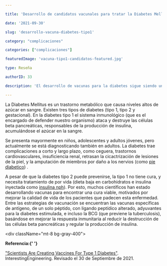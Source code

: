 ```yaml
---

title: 'Desarrollo de candidatos vacunales para tratar la Diabetes Mellitus tipo 1'

date: '2021-09-30'

slug: 'desarrollo-vacuna-diabetes-tipo1'

category: "complicaciones"

categories: ["complicaciones"]

featuredImage: 'vacuna-tipo1-candidatos-featured.jpg'

type: Reseña

authorID: 33

description: 'El desarrollo de vacunas para la diabetes sigue siendo un objetivo vital para la comunidad científica, que va en búsqueda de una cura definitiva.'

---
```





La Diabetes Mellitus es un trastorno metabólico que causa niveles altos de azúcar en sangre. Existen tres tipos de diabetes (tipo 1, tipo 2 y gestacional). En la diabetes tipo 1 el sistema inmunológico (que es el encargado de defender nuestro organismo) ataca y destruye las células beta pancreáticas, responsables de la producción de insulina, acumulándose el azúcar en la sangre.



Se presenta mayormente en niños, adolescentes y adultos jóvenes, pero actualmente se está diagnosticando también en adultos. La diabetes trae complicaciones a corto y largo plazo, como ceguera, trastornos cardiovasculares, insuficiencia renal, retrasan la cicactrización de lesiones de la piel, y la amputación de miembros por daño a los nervios (como [pie diabetico](/pie-diabetico)) .



A pesar de que la diabetes tipo 2 puede prevenirse, la tipo 1 no tiene cura, y necesita tratamiento de por vida (dieta baja en carbohidratos e insulina inyectada como [insulina nph](/insulina-nph)). Por esto, muchos científicos han estado desarrollando vacunas para encontrar una cura viable, motivados por mejorar la calidad de vida de los pacientes que padecen esta enfermedad. Entre las estrategias de vacunación se encuentran las vacunas específicas de antígeno, de un solo péptido, con ligando peptídico alterado, adyuvantes para la diabetes estimulada, e incluso la BCG (que previene la tuberculosis), basándose en mejorar la respuesta inmunitaria al reducir la destrucción de las células beta pancreáticas y regular la producción de insulina.

<div className="mt-8 bg-gray-400">


<b>Referencia:{' '}</b>

 <a href="https://interestingengineering.com/scientists-are-creating-vaccines-for-type-1-diabetes" rel="nofollow" target="_blank">"Scientists Are Creating Vaccines For Type 1 Diabetes"</a>. InterestingEngineering. Revisado el 30 de Septiembre de 2021.



  </div>